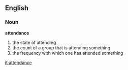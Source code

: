 ==English==
===Noun===
'''attendance'''
# the state of attending
# the count of a group that is attending something
# the frequency with which one has attended something

[[it:attendance]]